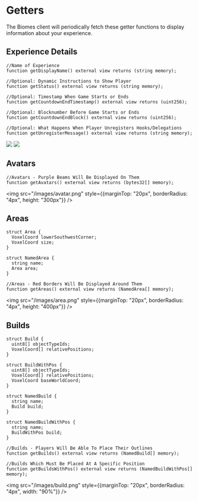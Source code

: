 # Getters

The Biomes client will periodically fetch these getter functions to display information about your experience.

## Experience Details

```solidity
//Name of Experience
function getDisplayName() external view returns (string memory);

//Optional: Dynamic Instructions to Show Player
function getStatus() external view returns (string memory);

//Optional: Timestamp When Game Starts or Ends
function getCountdownEndTimestamp() external view returns (uint256);

//Optional: Blocknumber Before Game Starts or Ends
function getCountdownEndBlock() external view returns (uint256);

//Optional: What Happens When Player Unregisters Hooks/Delegations
function getUnregisterMessage() external view returns (string memory);
```

<div style={{display: "flex", gap: "8px"}}>
    <img
    src="/images/join.png"
    style={{marginTop: "20px", borderRadius: "4px", height: "300px"}}
    />
    <img
    src="/images/permissions.png"
    style={{marginTop: "20px", borderRadius: "4px", width: "40%"}}
    />
</div>

## Avatars

```solidity
//Avatars - Purple Beams Will Be Displayed On Them
function getAvatars() external view returns (bytes32[] memory);
```
<img
src="/images/avatar.png"
style={{marginTop: "20px", borderRadius: "4px", height: "300px"}}
/>

## Areas

```solidity
struct Area {
  VoxelCoord lowerSouthwestCorner;
  VoxelCoord size;
}

struct NamedArea {
  string name;
  Area area;
}

//Areas - Red Borders Will Be Displayed Around Them
function getAreas() external view returns (NamedArea[] memory);
```

<img
src="/images/area.png"
style={{marginTop: "20px", borderRadius: "4px", height: "400px"}}
/>

## Builds

```solidity
struct Build {
  uint8[] objectTypeIds;
  VoxelCoord[] relativePositions;
}

struct BuildWithPos {
  uint8[] objectTypeIds;
  VoxelCoord[] relativePositions;
  VoxelCoord baseWorldCoord;
}

struct NamedBuild {
  string name;
  Build build;
}

struct NamedBuildWithPos {
  string name;
  BuildWithPos build;
}

//Builds - Players Will Be Able To Place Their Outlines
function getBuilds() external view returns (NamedBuild[] memory);

//Builds Which Must Be Placed At A Specific Position
function getBuildsWithPos() external view returns (NamedBuildWithPos[] memory);
```

<img
src="/images/build.png"
style={{marginTop: "20px", borderRadius: "4px", width: "90%"}}
/>